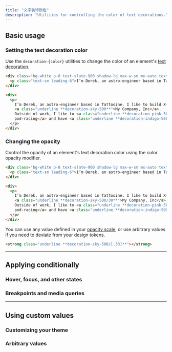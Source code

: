 ```yaml
---
title: "文字装饰颜色"
description: "Utilities for controlling the color of text decorations."
---
```




## Basic usage

### Setting the text decoration color

Use the `decoration-{color}` utilities to change the color of an element's [text decoration](/docs/text-decoration).

```html {{ example: { p: 'none' } }}
<div class="bg-white p-8 text-slate-900 shadow-lg max-w-sm mx-auto text-sm leading-6 sm:text-base sm:leading-7 dark:bg-slate-800 dark:text-slate-400">
  <p class="text-sm leading-6">I’m Derek, an astro-engineer based in Tattooine. I like to build X-Wings at <a href="#" class="font-bold underline decoration-sky-500 decoration-2 dark:text-slate-200">My Company, Inc</a>. Outside of work, I like to <a href="#" class="font-bold underline decoration-pink-500 decoration-2 dark:text-slate-200">watch pod-racing</a> and have <a href="#" class="font-bold underline decoration-indigo-500 decoration-2 dark:text-slate-200">light-saber</a> fights.</p>
</div>
```

```html
<div>
  <p>
    I’m Derek, an astro-engineer based in Tattooine. I like to build X-Wings at
    <a class="underline **decoration-sky-500**">My Company, Inc</a>.
    Outside of work, I like to <a class="underline **decoration-pink-500**">watch
    pod-racing</a> and have <a class="underline **decoration-indigo-500**">light-saber</a> fights.
  </p>
</div>
```

### Changing the opacity

Control the opacity of an element's text decoration color using the color opacity modifier.

```html {{ example: { p: 'none' } }}
<div class="bg-white p-8 text-slate-900 shadow-lg max-w-sm mx-auto text-sm leading-6 sm:text-base sm:leading-7 dark:bg-slate-800 dark:text-slate-400">
  <p class="text-sm leading-6">I’m Derek, an astro-engineer based in Tattooine. I like to build X-Wings at <a href="#" class="font-bold underline decoration-sky-500/30 decoration-2 dark:text-slate-200">My Company, Inc</a>. Outside of work, I like to <a href="#" class="font-bold underline decoration-pink-500/30 decoration-2 dark:text-slate-200">watch pod-racing</a> and have <a href="#" class="font-bold underline decoration-indigo-500/30 decoration-2 dark:text-slate-200">light-saber</a> fights.</p>
</div>
```

```html
<div>
  <p>
    I’m Derek, an astro-engineer based in Tattooine. I like to build X-Wings at
    <a class="underline **decoration-sky-500/30**">My Company, Inc</a>.
    Outside of work, I like to <a class="underline **decoration-pink-500/30**">watch
    pod-racing</a> and have <a class="underline **decoration-indigo-500/30**">light-saber</a> fights.
  </p>
</div>
```

You can use any value defined in your [opacity scale](/docs/opacity), or use arbitrary values if you need to deviate from your design tokens.

```html
<strong class="underline **decoration-sky-500/[.33]**"></strong>
```

---

## <Heading ignore>Applying conditionally</Heading>

### <Heading ignore>Hover, focus, and other states</Heading>

<HoverFocusAndOtherStates defaultClass="underline decoration-sky-600" featuredClass="decoration-blue-400" element="p" />

### <Heading ignore>Breakpoints and media queries</Heading>

<BreakpointsAndMediaQueries defaultClass="underline decoration-sky-600" featuredClass="decoration-blue-400" element="p" />

---

## Using custom values

### Customizing your theme

<CustomizePluginColors name="text decoration" configKey="textDecorationColor" />

### Arbitrary values

<ArbitraryValues property="text-decoration-color" featuredClass="decoration-[#50d71e]" element="p" />
